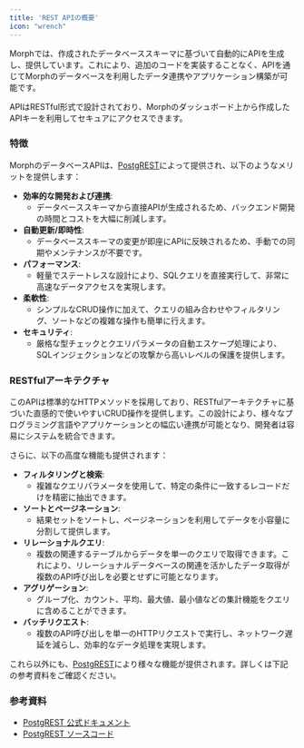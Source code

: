 ```yaml
---
title: 'REST APIの概要'
icon: "wrench"
---
```


Morphでは、作成されたデータベーススキーマに基づいて自動的にAPIを生成し、提供しています。これにより、追加のコードを実装することなく、APIを通じてMorphのデータベースを利用したデータ連携やアプリケーション構築が可能です。

APIはRESTful形式で設計されており、Morphのダッシュボード上から作成したAPIキーを利用してセキュアにアクセスできます。

### **特徴**

MorphのデータベースAPIは、[PostgREST](https://postgrest.org/)によって提供され、以下のようなメリットを提供します：

- **効率的な開発および連携**:
    - データベーススキーマから直接APIが生成されるため、バックエンド開発の時間とコストを大幅に削減します。
- **自動更新/即時性**:
    - データベーススキーマの変更が即座にAPIに反映されるため、手動での同期やメンテナンスが不要です。
- **パフォーマンス**:
    - 軽量でステートレスな設計により、SQLクエリを直接実行して、非常に高速なデータアクセスを実現します。
- **柔軟性**:
    - シンプルなCRUD操作に加えて、クエリの組み合わせやフィルタリング、ソートなどの複雑な操作も簡単に行えます。
- **セキュリティ**:
    - 厳格な型チェックとクエリパラメータの自動エスケープ処理により、SQLインジェクションなどの攻撃から高いレベルの保護を提供します。

### **RESTfulアーキテクチャ**

このAPIは標準的なHTTPメソッドを採用しており、RESTfulアーキテクチャに基づいた直感的で使いやすいCRUD操作を提供します。この設計により、様々なプログラミング言語やアプリケーションとの幅広い連携が可能となり、開発者は容易にシステムを統合できます。

さらに、以下の高度な機能も提供されます：

- **フィルタリングと検索**:
    - 複雑なクエリパラメータを使用して、特定の条件に一致するレコードだけを精密に抽出できます。
- **ソートとページネーション**:
    - 結果セットをソートし、ページネーションを利用してデータを小容量に分割して提供します。
- **リレーショナルクエリ**:
    - 複数の関連するテーブルからデータを単一のクエリで取得できます。これにより、リレーショナルデータベースの関連を活かしたデータ取得が複数のAPI呼び出しを必要とせずに可能となります。
- **アグリゲーション**:
    - グループ化、カウント、平均、最大値、最小値などの集計機能をクエリに含めることができます。
- **バッチリクエスト**:
    - 複数のAPI呼び出しを単一のHTTPリクエストで実行し、ネットワーク遅延を減らし、効率的なデータ処理を実現します。

これら以外にも、[PostgREST](https://postgrest.org/)により様々な機能が提供されます。詳しくは下記の参考資料をご確認ください。

### **参考資料**

- [PostgREST 公式ドキュメント](https://postgrest.org/en/v12/)
- [PostgREST ソースコード](https://github.com/PostgREST/postgrest)